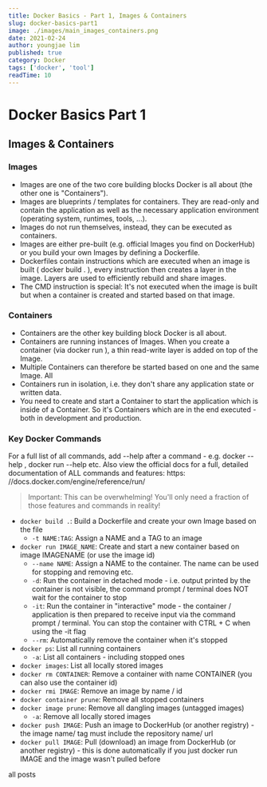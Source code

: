 ```yaml
---
title: Docker Basics - Part 1, Images & Containers
slug: docker-basics-part1
image: ./images/main_images_containers.png
date: 2021-02-24
author: youngjae lim
published: true
category: Docker
tags: ['docker', 'tool']
readTime: 10
---
```



# Docker Basics Part 1

## Images & Containers

### Images

- Images are one of the two core building blocks Docker is all about (the other one is
  "Containers").
- Images are blueprints / templates for containers. They are read-only and contain the
  application as well as the necessary application environment (operating system, runtimes, tools,
  ...).
- Images do not run themselves, instead, they can be executed as containers.
- Images are either pre-built (e.g. official Images you find on DockerHub) or you build your own
  Images by defining a Dockerfile.
- Dockerfiles contain instructions which are executed when an image is built ( docker build . ),
  every instruction then creates a layer in the image. Layers are used to efficiently rebuild and
  share images.
- The CMD instruction is special: It's not executed when the image is built but when a container
  is created and started based on that image.

### Containers

- Containers are the other key building block Docker is all about.
- Containers are running instances of Images. When you create a container (via docker run ), a
  thin read-write layer is added on top of the Image.
- Multiple Containers can therefore be started based on one and the same Image. All
- Containers run in isolation, i.e. they don't share any application state or written data.
- You need to create and start a Container to start the application which is inside of a Container. So
  it's Containers which are in the end executed - both in development and production.

### Key Docker Commands

For a full list of all commands, add --help after a command - e.g. docker --help , docker run
--help etc.
Also view the official docs for a full, detailed documentation of ALL commands and features: https:
//docs.docker.com/engine/reference/run/

<blockquote display='info'>
  Important: This can be overwhelming! You'll only need a fraction of those
  features and commands in reality!
</blockquote>

- `docker build .`: Build a Dockerfile and create your own Image based on the file
  - `-t NAME:TAG`: Assign a NAME and a TAG to an image
- `docker run IMAGE_NAME`: Create and start a new container based on image IMAGENAME (or
  use the image id)
  - `--name NAME`: Assign a NAME to the container. The name can be used for stopping and
    removing etc.
  - `-d`: Run the container in detached mode - i.e. output printed by the container is not
    visible, the command prompt / terminal does NOT wait for the container to stop
  - `-it`: Run the container in "interactive" mode - the container / application is then
    prepared to receive input via the command prompt / terminal. You can stop the
    container with CTRL + C when using the -it flag
  - `--rm`: Automatically remove the container when it's stopped
- `docker ps`: List all running containers
  - `-a`: List all containers - including stopped ones
- `docker images`: List all locally stored images
- `docker rm CONTAINER`: Remove a container with name CONTAINER (you can also use the
  container id)
- `docker rmi IMAGE`: Remove an image by name / id
- `docker container prune`: Remove all stopped containers
- `docker image prune`: Remove all dangling images (untagged images)
  - `-a`: Remove all locally stored images
- `docker push IMAGE`: Push an image to DockerHub (or another registry) - the image name/
  tag must include the repository name/ url
- `docker pull IMAGE`: Pull (download) an image from DockerHub (or another registry) - this
  is done automatically if you just docker run IMAGE and the image wasn't pulled before

<Link to='/posts' className='btn center-btn'>
  all posts
</Link>
